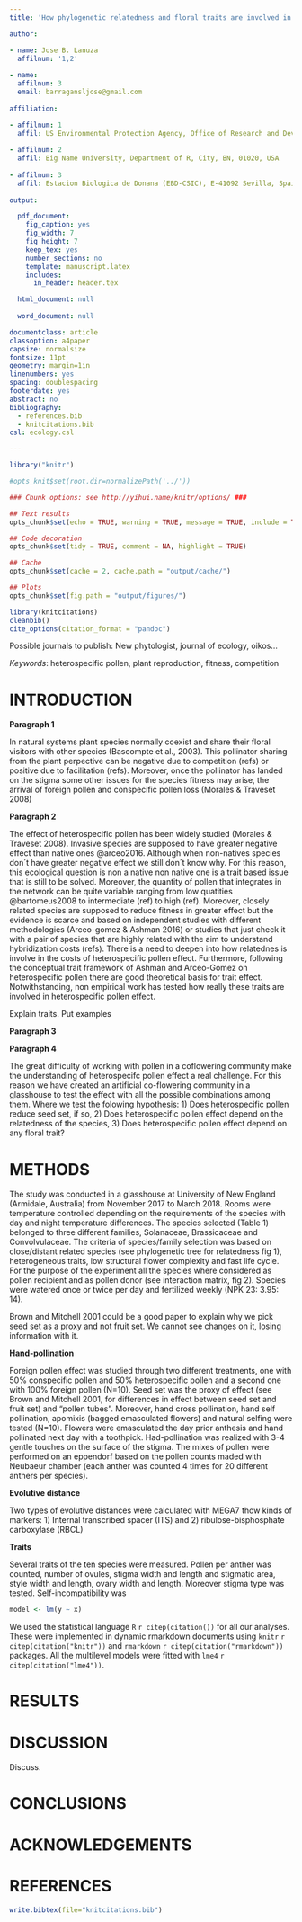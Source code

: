 ```yaml
---
title: 'How phylogenetic relatedness and floral traits are involved in heterospecifc pollen effect in an artificial co-flowering community'

author:  

- name: Jose B. Lanuza
  affilnum: '1,2'
  
- name:  
  affilnum: 3
  email: barragansljose@gmail.com
  
affiliation:

- affilnum: 1
  affil: US Environmental Protection Agency, Office of Research and Development, National Health and Environmental Effects Research Laboratory, Atlantic Ecology Division, 27 Tarzwell Drive  Narragansett, RI, 02882, USA
  
- affilnum: 2
  affil: Big Name University, Department of R, City, BN, 01020, USA
  
- affilnum: 3
  affil: Estacion Biologica de Donana (EBD-CSIC), E-41092 Sevilla, Spain
  
output:

  pdf_document:
    fig_caption: yes
    fig_width: 7
    fig_height: 7
    keep_tex: yes
    number_sections: no
    template: manuscript.latex
    includes:
      in_header: header.tex

  html_document: null
  
  word_document: null

documentclass: article
classoption: a4paper
capsize: normalsize
fontsize: 11pt
geometry: margin=1in
linenumbers: yes
spacing: doublespacing
footerdate: yes
abstract: no
bibliography: 
  - references.bib
  - knitcitations.bib
csl: ecology.csl

---
```



```r

library("knitr")

#opts_knit$set(root.dir=normalizePath('../'))

### Chunk options: see http://yihui.name/knitr/options/ ###

## Text results
opts_chunk$set(echo = TRUE, warning = TRUE, message = TRUE, include = TRUE)

## Code decoration
opts_chunk$set(tidy = TRUE, comment = NA, highlight = TRUE)

## Cache
opts_chunk$set(cache = 2, cache.path = "output/cache/")

## Plots
opts_chunk$set(fig.path = "output/figures/")


```


```r
library(knitcitations)
cleanbib()   
cite_options(citation_format = "pandoc")
```


\singlespace

\vspace{2mm}\hrule

Possible journals to publish: New phytologist, journal of ecology, oikos...

\vspace{3mm}\hrule

*Keywords*: heterospecific pollen, plant reproduction, fitness, competition 

\doublespace

\bleft


# INTRODUCTION

**Paragraph 1**

In natural systems plant species normally coexist and share their floral visitors with other species (Bascompte et al., 2003). This pollinator sharing from the plant perpective can be negative due to competition (refs) or positive due to facilitation (refs). Moreover, once the pollinator has landed on the stigma some other issues for the species fitness may arise, the arrival of foreign pollen and conspecific pollen loss (Morales & Traveset 2008)

**Paragraph 2**

The effect of heterospecific pollen has been widely studied (Morales & Traveset 2008). Invasive species are supposed to have greater negative effect than native ones @arceo2016. Although when non-natives species don´t have greater negative effect we still don´t know why. For this reason, this ecological question is non a native non native one is a trait based issue that is still to be solved. Moreover, the quantity of pollen that integrates in the network can be quite variable ranging from low quatities @bartomeus2008 to intermediate (ref) to high (ref). Moreover, closely related species are supposed to reduce fitness in greater effect but the evidence is scarce and based on independent studies with different methodologies (Arceo-gomez & Ashman 2016) or studies that just check it with a pair of species that are highly related with the aim to understand hybridization costs (refs). There is a need to deepen into how relatednes is involve in the costs of heterospecific pollen effect. Furthermore, following the conceptual trait framework of Ashman and Arceo-Gomez on heterospecific pollen there are good theoretical basis for trait effect. Notwithstanding, non empirical work has tested how really these traits are involved in heterospecific pollen effect.

Explain traits. Put examples

**Paragraph 3**





**Paragraph 4**

The great difficulty of working with pollen in a coflowering community make the understanding of heterospecifc pollen effect a real challenge. For this reason we have created an artificial co-flowering community in a glasshouse to test the effect with all the possible combinations among them. Where we test the folowing hypothesis: 1) Does heterospecific pollen reduce seed set, if so, 2) Does heterospecific pollen effect depend on the relatedness of the species, 3) Does heterospecific pollen effect depend on any floral trait? 

# METHODS

The study was conducted in a glasshouse at University of New England (Armidale, Australia) from November 2017 to March 2018. Rooms were temperature controlled depending on the requirements of the species with day and night temperature differences. The species selected (Table 1) belonged to three different families, Solanaceae, Brassicaceae and Convolvulaceae. The criteria of species/family selection was based on close/distant related species (see phylogenetic tree for relatedness fig 1), heterogeneous traits, low structural flower complexity and fast life cycle. For the purpose of the experiment all the species where considered as pollen recipient and as pollen donor (see interaction matrix, fig 2). Species were watered once or twice per day and fertilized weekly (NPK 23: 3.95: 14).

Brown and Mitchell 2001 could be a good paper to explain why we pick seed set as a proxy and not fruit set. We cannot see changes on it, losing information with it.

**Hand-pollination**

Foreign pollen effect was studied through two different treatments, one with 50% conspecific pollen and 50% heterospecific pollen and a second one with 100% foreign pollen (N=10). Seed set was the proxy of effect (see Brown and Mitchell 2001, for differences in effect between seed set and fruit set) and "pollen tubes". Moreover, hand cross pollination, hand self pollination, apomixis (bagged emasculated flowers) and natural selfing were tested (N=10). Flowers were emasculated the day prior anthesis and hand pollinated next day with a toothpick. Had-pollination was realized with 3-4 gentle touches on the surface of the stigma. The mixes of pollen were performed on an eppendorf based on the pollen counts maded with Neubaeur chamber (each anther was counted 4 times for 20 different anthers per species).


**Evolutive distance**

Two types of evolutive distances were calculated with MEGA7 thow kinds of markers: 1) Internal transcribed spacer (ITS) and 2) ribulose-bisphosphate carboxylase (RBCL)

**Traits**

Several traits of the ten species were measured. Pollen per anther was counted, number of ovules, stigma width and length and stigmatic area, style width and length, ovary width and length. Moreover stigma type was tested. Self-incompatibility was 





```r
model <- lm(y ~ x)
```

We used the statistical language `R` `r citep(citation())` for all our analyses. These were implemented in dynamic rmarkdown documents using `knitr` `r citep(citation("knitr"))` and `rmarkdown` `r citep(citation("rmarkdown"))` packages. All the multilevel models were fitted with `lme4` `r citep(citation("lme4"))`. 




# RESULTS





# DISCUSSION

Discuss.



# CONCLUSIONS



# ACKNOWLEDGEMENTS



# REFERENCES

```r
write.bibtex(file="knitcitations.bib")
```

<div id = "refs"></div>


\eleft

\clearpage


\listoftables


\newpage


\newpage

\clearpage

\listoffigures


\newpage

\newpage

\blandscape

\elandscape

\clearpage

